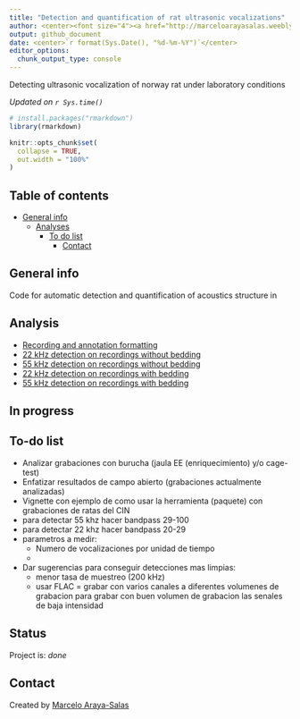 ```yaml
---
title: "Detection and quantification of rat ultrasonic vocalizations"
author: <center><font size="4"><a href="http://marceloarayasalas.weebly.com/">Marcelo Araya-Salas PhD</a></font></center>
output: github_document
date: <center>`r format(Sys.Date(), "%d-%m-%Y")`</center>
editor_options:
  chunk_output_type: console
---
```


<!-- Description  -->
Detecting ultrasonic vocalization of norway rat under laboratory conditions

*Updated on `r Sys.time()`*

<!-- README.md is generated from README.Rmd. Please edit that file -->

```r

# install.packages("rmarkdown")
library(rmarkdown)

knitr::opts_chunk$set(
  collapse = TRUE,
  out.width = "100%"
)
```

## Table of contents
* [General info](#general-info)
  * [Analyses](#Analyses)
    * [To do list](#to-do-list)
      * [Contact](#contact)

## General info

Code for automatic detection and quantification of acoustics structure in 

## Analysis

- [Recording and annotation formatting](https://rpubs.com/marcelo-araya-salas/811714) 
- [22 kHz detection on recordings without bedding](https://rpubs.com/marcelo-araya-salas/811722) 
- [55 kHz detection on recordings without bedding](https://rpubs.com/marcelo-araya-salas/811726) 
- [22 kHz detection on recordings with bedding](https://rpubs.com/marcelo-araya-salas/818504) 
- [55 kHz detection on recordings with bedding](https://rpubs.com/marcelo-araya-salas/824937) 


## In progress


## To-do list

* Analizar grabaciones con burucha (jaula EE (enriquecimiento) y/o cage-test)
* Enfatizar resultados de campo abierto (grabaciones actualmente analizadas)
* Vignette con ejemplo de como usar la herramienta (paquete) con grabaciones de ratas del CIN
* para detectar 55 khz hacer bandpass 29-100
* para detectar 22 khz hacer bandpass 20-29
* parametros a medir:
    - Numero de vocalizaciones por unidad de tiempo
    - 

* Dar sugerencias para conseguir detecciones mas limpias:
    - menor tasa de muestreo (200 kHz) 
    - usar FLAC
    = grabar con varios canales a diferentes volumenes de grabacion para grabar con buen volumen de grabacion las senales de baja intensidad


## Status
Project is: _done_

## Contact
Created by [Marcelo Araya-Salas](https://marceloarayasalas.weebly.com/)



